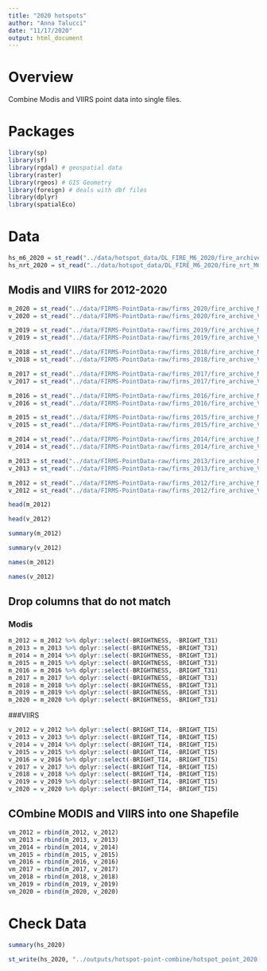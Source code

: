 ```yaml
---
title: "2020 hotspots"
author: "Anna Talucci"
date: "11/17/2020"
output: html_document
---
```


# Overview

Combine Modis and VIIRS point data into single files.

# Packages

```r
library(sp)
library(sf)
library(rgdal) # geospatial data
library(raster)
library(rgeos) # GIS Geometry
library(foreign) # deals with dbf files
library(dplyr)
library(spatialEco)
```


# Data
```r
hs_m6_2020 = st_read("../data/hotspot_data/DL_FIRE_M6_2020/fire_archive_M6_166449.shp", "fire_archive_M6_166449")
hs_nrt_2020 = st_read("../data/hotspot_data/DL_FIRE_M6_2020/fire_nrt_M6_166449.shp", "fire_nrt_M6_166449")
```

## Modis and VIIRS for 2012-2020
```r
m_2020 = st_read("../data/FIRMS-PointData-raw/firms_2020/fire_archive_M6_2020.shp", "fire_archive_M6_2020")
v_2020 = st_read("../data/FIRMS-PointData-raw/firms_2020/fire_archive_V1_2020.shp", "fire_archive_V1_2020")

m_2019 = st_read("../data/FIRMS-PointData-raw/firms_2019/fire_archive_M6_2019.shp", "fire_archive_M6_2019")
v_2019 = st_read("../data/FIRMS-PointData-raw/firms_2019/fire_archive_V1_2019.shp", "fire_archive_V1_2019")

m_2018 = st_read("../data/FIRMS-PointData-raw/firms_2018/fire_archive_M6_2018.shp", "fire_archive_M6_2018")
v_2018 = st_read("../data/FIRMS-PointData-raw/firms_2018/fire_archive_V1_2018.shp", "fire_archive_V1_2018")

m_2017 = st_read("../data/FIRMS-PointData-raw/firms_2017/fire_archive_M6_2017.shp", "fire_archive_M6_2017")
v_2017 = st_read("../data/FIRMS-PointData-raw/firms_2017/fire_archive_V1_2017.shp", "fire_archive_V1_2017")

m_2016 = st_read("../data/FIRMS-PointData-raw/firms_2016/fire_archive_M6_2016.shp", "fire_archive_M6_2016")
v_2016 = st_read("../data/FIRMS-PointData-raw/firms_2016/fire_archive_V1_2016.shp", "fire_archive_V1_2016")

m_2015 = st_read("../data/FIRMS-PointData-raw/firms_2015/fire_archive_M6_2015.shp", "fire_archive_M6_2015")
v_2015 = st_read("../data/FIRMS-PointData-raw/firms_2015/fire_archive_V1_2015.shp", "fire_archive_V1_2015")

m_2014 = st_read("../data/FIRMS-PointData-raw/firms_2014/fire_archive_M6_2014.shp", "fire_archive_M6_2014")
v_2014 = st_read("../data/FIRMS-PointData-raw/firms_2014/fire_archive_V1_2014.shp", "fire_archive_V1_2014")

m_2013 = st_read("../data/FIRMS-PointData-raw/firms_2013/fire_archive_M6_2013.shp", "fire_archive_M6_2013")
v_2013 = st_read("../data/FIRMS-PointData-raw/firms_2013/fire_archive_V1_2013.shp", "fire_archive_V1_2013")

m_2012 = st_read("../data/FIRMS-PointData-raw/firms_2012/fire_archive_M6_2012.shp", "fire_archive_M6_2012")
v_2012 = st_read("../data/FIRMS-PointData-raw/firms_2012/fire_archive_V1_2012.shp", "fire_archive_V1_2012")
```

```r
head(m_2012)

```

```r

head(v_2012)
```
```r
summary(m_2012)
```
```r
summary(v_2012)
```

```r
names(m_2012)
```

```r
names(v_2012)
```

## Drop columns that do not match
### Modis
```r
m_2012 = m_2012 %>% dplyr::select(-BRIGHTNESS, -BRIGHT_T31)
m_2013 = m_2013 %>% dplyr::select(-BRIGHTNESS, -BRIGHT_T31)
m_2014 = m_2014 %>% dplyr::select(-BRIGHTNESS, -BRIGHT_T31)
m_2015 = m_2015 %>% dplyr::select(-BRIGHTNESS, -BRIGHT_T31)
m_2016 = m_2016 %>% dplyr::select(-BRIGHTNESS, -BRIGHT_T31)
m_2017 = m_2017 %>% dplyr::select(-BRIGHTNESS, -BRIGHT_T31)
m_2018 = m_2018 %>% dplyr::select(-BRIGHTNESS, -BRIGHT_T31)
m_2019 = m_2019 %>% dplyr::select(-BRIGHTNESS, -BRIGHT_T31)
m_2020 = m_2020 %>% dplyr::select(-BRIGHTNESS, -BRIGHT_T31)
```

###VIIRS
```r
v_2012 = v_2012 %>% dplyr::select(-BRIGHT_TI4, -BRIGHT_TI5)
v_2013 = v_2013 %>% dplyr::select(-BRIGHT_TI4, -BRIGHT_TI5)
v_2014 = v_2014 %>% dplyr::select(-BRIGHT_TI4, -BRIGHT_TI5)
v_2015 = v_2015 %>% dplyr::select(-BRIGHT_TI4, -BRIGHT_TI5)
v_2016 = v_2016 %>% dplyr::select(-BRIGHT_TI4, -BRIGHT_TI5)
v_2017 = v_2017 %>% dplyr::select(-BRIGHT_TI4, -BRIGHT_TI5)
v_2018 = v_2018 %>% dplyr::select(-BRIGHT_TI4, -BRIGHT_TI5)
v_2019 = v_2019 %>% dplyr::select(-BRIGHT_TI4, -BRIGHT_TI5)
v_2020 = v_2020 %>% dplyr::select(-BRIGHT_TI4, -BRIGHT_TI5)

```

## COmbine MODIS and VIIRS into one Shapefile
```r
vm_2012 = rbind(m_2012, v_2012)
vm_2013 = rbind(m_2013, v_2013)
vm_2014 = rbind(m_2014, v_2014)
vm_2015 = rbind(m_2015, v_2015)
vm_2016 = rbind(m_2016, v_2016)
vm_2017 = rbind(m_2017, v_2017)
vm_2018 = rbind(m_2018, v_2018)
vm_2019 = rbind(m_2019, v_2019)
vm_2020 = rbind(m_2020, v_2020)
```


# Check Data
```r
summary(hs_2020)
```


```r
st_write(hs_2020, "../outputs/hotspot-point-combine/hotspot_point_2020.shp", driver="ESRI Shapefile")  
```